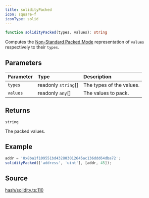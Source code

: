 ```yaml
---
title: solidityPacked
icon: square-f
iconType: solid
---
```


```ts
function solidityPacked(types, values): string
```

Computes the [Non-Standard Packed
Mode](https://docs.soliditylang.org/en/v0.8.14/abi-spec.html#non-standard-packed-mode) representation of `values`
respectively to their `types`.

## Parameters

| Parameter | Type | Description |
| :------ | :------ | :------ |
| `types` | readonly `string`[] | The types of the values. |
| `values` | readonly `any`[] | The values to pack. |

## Returns

`string`

The packed values.

## Example

```ts
addr = '0x8ba1f109551bd432803012645ac136ddd64dba72';
solidityPacked(['address', 'uint'], [addr, 45]);
```

## Source

[hash/solidity.ts:110](https://github.com/dominant-strategies/quais.js/blob/7c3e9bc54d6f1274e27362fc6bf66140de7d80eb/src/hash/solidity.ts#L110)

